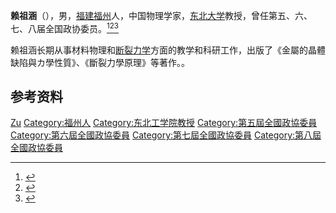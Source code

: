 {{Infobox_Person
| name = 赖祖涵
|box_width= 200px
|occupation= 中国材料物理学家
| period =1921年-2006年
| Sex = 男
| birth_date  = 1921年9月10日
|awards=
}}
'''赖祖涵'''（{{bd|1921年|9月|2006年|3月}}），男，[[福建|福建]][[福州|福州]]人，中国物理学家，[[东北大学_(中国)|东北大学]]教授，曾任第五、六、七、八届全国政协委员。<ref>{{Cite book|title=历届全国政协委员人名辞典|author=|publisher=中国国际广播出版社|year=1996|isbn=9787507813746|location=北京|pages=}}</ref><ref>{{Cite book|title=中华人民共和国职官志|author=何虎生, 李耀东, 向常福主编|publisher=中国社会出版社|year=2003|isbn=9787800883934|location=北京|pages=}}</ref><ref>{{Cite book|title=二十世纪中国名人辞典|author=蔡开松, 于信凤主编; 曾卓明, 周溯源, 赵书刚副主编|publisher=辽宁人民出版社|year=1991|isbn=|location=沈阳|pages=}}</ref>

赖祖涵长期从事材料物理和[[断裂力学|断裂力学]]方面的教学和科研工作，出版了《金屬的晶體缺陷與カ學性質》、《斷裂力學原理》等著作。{{Citation needed|90年代多次列入[[美国名人录|美国名人录]]|time=2021-12-24T03:42:41+00:00}}。

== 参考资料 ==
{{reflist}}

{{Authority control}}
{{DEFAULTSORT:Lai赖}}
[[Category:赖姓|Zu]]
[[Category:福州人|Category:福州人]]
[[Category:东北工学院教授|Category:东北工学院教授]]
[[Category:第五屆全國政協委員|Category:第五屆全國政協委員]]
[[Category:第六屆全國政協委員|Category:第六屆全國政協委員]]
[[Category:第七屆全國政協委員|Category:第七屆全國政協委員]]
[[Category:第八屆全國政協委員|Category:第八屆全國政協委員]]
{{bio-stub}}